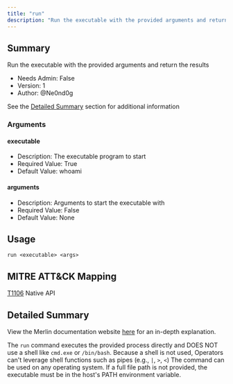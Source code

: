 ```yaml
---
title: "run"
description: "Run the executable with the provided arguments and return the results"
---
```


## Summary

Run the executable with the provided arguments and return the results

- Needs Admin: False  
- Version: 1  
- Author: @Ne0nd0g

See the [Detailed Summary](#detailed-summary) section for additional information

### Arguments

#### executable

- Description: The executable program to start
- Required Value: True
- Default Value: whoami

#### arguments

- Description: Arguments to start the executable with
- Required Value: False
- Default Value: None

## Usage

```
run <executable> <args>
```

## MITRE ATT&CK Mapping

[T1106](https://attack.mitre.org/techniques/T1106/) Native API

## Detailed Summary

View the Merlin documentation website [here](https://merlin-c2.readthedocs.io/en/latest/server/menu/agents.html#run) for
an in-depth explanation.

The `run` command executes the provided process directly and DOES NOT use a shell like `cmd.exe` or `/bin/bash`.
Because a shell is not used, Operators can't leverage shell functions such as pipes (e.g., `|`, `>`, `<`)
The command can be used on any operating system. If a full file path is not provided, the executable must be in the
host's PATH environment variable. 